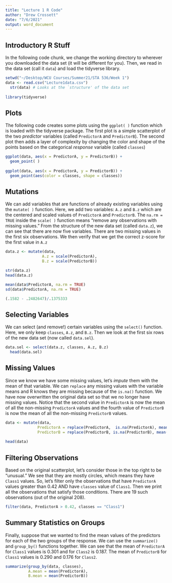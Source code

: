 ```yaml
---
title: "Lecture 1 R Code"
author: "Drew Crossett"
date: "7/6/2021"
output: word_document
---
```


## Introductory R Stuff

In the following code chunk, we change the working directory to wherever you downloaded the data set (it will be different for you). Then, we read in the data set (call it ```data```) and load the tidyverse library.

```r
setwd("~/Desktop/WCU Courses/Summer21/STA 536/Week 1")
data <- read.csv("Lecture1data.csv")
  str(data) # Looks at the `structure' of the data set
  
library(tidyverse)  
```

## Plots

The following code creates some plots using the ```ggplot( )``` function which is loaded with the tidyverse package. The first plot is a simple scatterplot of the two *predictor* variables (called ```PredictorA``` and ```PredictorB```). The second plot then adds a layer of complexity by changing the color and shape of the points based on the categorical *response* variable (called ```classes```)

```r
ggplot(data, aes(x = PredictorA, y = PredictorB)) + 
  geom_point( )
    
ggplot(data, aes(x = PredictorA, y = PredictorB)) +
  geom_point(aes(color = classes, shape = classes))
```

## Mutations

We can add variables that are functions of already existing variables using the ```mutate( )``` function. Here, we add two variables: ```A.z``` and ```B.z``` which are the centered and scaled values of ```PredictorA``` and ```PredictorB```. The ```na.rm = TRUE``` inside the ```scale( )``` function means "remove any observations with missing values." From the structure of the new data set (called ```data.z```), we can see that there are now five variables. There are two missing values in the first six observations. We then verify that we get the correct z-score for the first value in ```A.z```

```r
data.z <- mutate(data, 
                A.z = scale(PredictorA),
                B.z = scale(PredictorB))

str(data.z)
head(data.z)

mean(data$PredictorA, na.rm = TRUE)
sd(data$PredictorA, na.rm = TRUE)

(.1582 - .2482647)/.1375333
```

## Selecting Variables

We can select (and remove!) certain variables using the ```select()``` function. Here, we only keep ```classes```, ```A.z```, and ```B.z```. Then we look at the first six rows of the new data set (now called ```data.sel```).

```r
data.sel <- select(data.z, classes, A.z, B.z)
  head(data.sel)
```

## Missing Values

Since we know we have some missing values, let's *impute* them with the mean of that variable. We can ```replace``` any missing values with the variable means and R knows they are missing because of the ```is.na()``` function. We have now overwritten the original data set so that we no longer have missing values. Notice that the second value in ```PredictorA``` is now the mean of all the non-missing ```PredictorA``` values and the fourth value of ```PredictorB``` is now the mean of all the non-missing ```PredictorB``` values.

```r
data <- mutate(data, 
              PredictorA = replace(PredictorA,  is.na(PredictorA), mean(PredictorA, na.rm = TRUE)),
              PredictorB = replace(PredictorB, is.na(PredictorB), mean(PredictorB, na.rm = TRUE)))
  
head(data)
```

## Filtering Observations

Based on the original scatterplot, let's consider those in the top right to be "unusual." We see that they are mostly circles, which means they have ```Class1``` values. So, let's filter only the observations that have ```PredictorA``` values greater than 0.42 AND have ```classes``` value of ```Class1```. Then we print all the observations that satisfy those conditions. There are 19 such observations (out of the original 208).

```r
filter(data, PredictorA > 0.42, classes == "Class1")
```

## Summary Statistics on Groups

Finally, suppose that we wanted to find the mean values of the predictors for each of the two groups of the response. We can use the ```summarize()``` and ```group_by()``` functions together. We can see that the mean of ```PredictorA``` for ```Class1``` values is 0.301 and for ```Class2``` is 0.187. The mean of ```PredictorB``` for ```Class1 ``` values is 0.290 and 0.176 for ```Class2```. 

```r
summarize(group_by(data, classes), 
          A.mean = mean(PredictorA),
          B.mean = mean(PredictorB))
```
